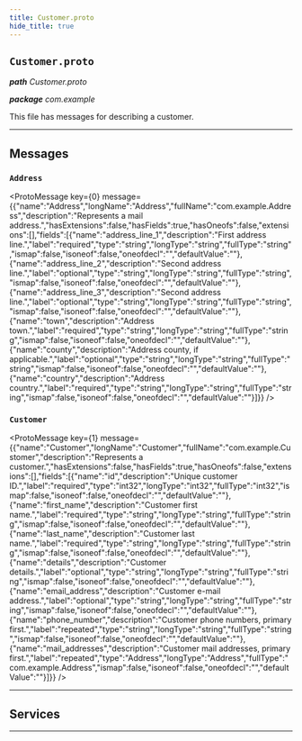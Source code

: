 ```yaml
---
title: Customer.proto
hide_title: true
---
```



## `Customer.proto`
_**path** Customer.proto_

_**package** com.example_

This file has messages for describing a customer.

---

## Messages


### `Address`
<ProtoMessage key={0} message={{"name":"Address","longName":"Address","fullName":"com.example.Address","description":"Represents a mail address.","hasExtensions":false,"hasFields":true,"hasOneofs":false,"extensions":[],"fields":[{"name":"address_line_1","description":"First address line.","label":"required","type":"string","longType":"string","fullType":"string","ismap":false,"isoneof":false,"oneofdecl":"","defaultValue":""},{"name":"address_line_2","description":"Second address line.","label":"optional","type":"string","longType":"string","fullType":"string","ismap":false,"isoneof":false,"oneofdecl":"","defaultValue":""},{"name":"address_line_3","description":"Second address line.","label":"optional","type":"string","longType":"string","fullType":"string","ismap":false,"isoneof":false,"oneofdecl":"","defaultValue":""},{"name":"town","description":"Address town.","label":"required","type":"string","longType":"string","fullType":"string","ismap":false,"isoneof":false,"oneofdecl":"","defaultValue":""},{"name":"county","description":"Address county, if applicable.","label":"optional","type":"string","longType":"string","fullType":"string","ismap":false,"isoneof":false,"oneofdecl":"","defaultValue":""},{"name":"country","description":"Address country.","label":"required","type":"string","longType":"string","fullType":"string","ismap":false,"isoneof":false,"oneofdecl":"","defaultValue":""}]}} />


### `Customer`
<ProtoMessage key={1} message={{"name":"Customer","longName":"Customer","fullName":"com.example.Customer","description":"Represents a customer.","hasExtensions":false,"hasFields":true,"hasOneofs":false,"extensions":[],"fields":[{"name":"id","description":"Unique customer ID.","label":"required","type":"int32","longType":"int32","fullType":"int32","ismap":false,"isoneof":false,"oneofdecl":"","defaultValue":""},{"name":"first_name","description":"Customer first name.","label":"required","type":"string","longType":"string","fullType":"string","ismap":false,"isoneof":false,"oneofdecl":"","defaultValue":""},{"name":"last_name","description":"Customer last name.","label":"required","type":"string","longType":"string","fullType":"string","ismap":false,"isoneof":false,"oneofdecl":"","defaultValue":""},{"name":"details","description":"Customer details.","label":"optional","type":"string","longType":"string","fullType":"string","ismap":false,"isoneof":false,"oneofdecl":"","defaultValue":""},{"name":"email_address","description":"Customer e-mail address.","label":"optional","type":"string","longType":"string","fullType":"string","ismap":false,"isoneof":false,"oneofdecl":"","defaultValue":""},{"name":"phone_number","description":"Customer phone numbers, primary first.","label":"repeated","type":"string","longType":"string","fullType":"string","ismap":false,"isoneof":false,"oneofdecl":"","defaultValue":""},{"name":"mail_addresses","description":"Customer mail addresses, primary first.","label":"repeated","type":"Address","longType":"Address","fullType":"com.example.Address","ismap":false,"isoneof":false,"oneofdecl":"","defaultValue":""}]}} />


---

## Services



---

  